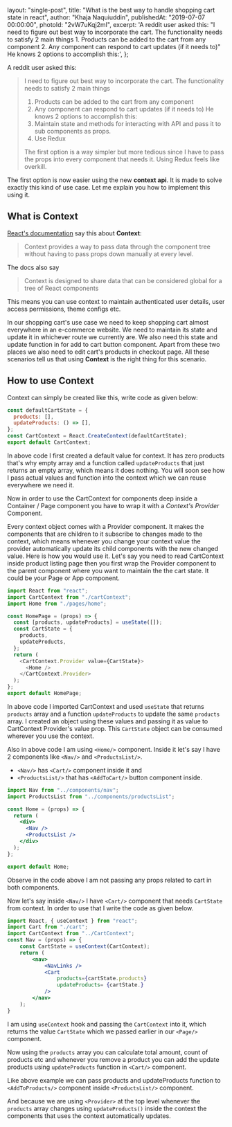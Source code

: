 
  layout: "single-post",
  title: "What is the best way to handle shopping cart state in react",
  author: "Khaja Naquiuddin",
  publishedAt: "2019-07-07 00:00:00",
  photoId: "2vW7uKqj2mI",
  excerpt:
    'A reddit user asked this: "I need to figure out best way to incorporate the cart. The functionality needs to satisfy 2 main things 1. Products can be added to the cart from any component 2. Any component can respond to cart updates (if it needs to)" He knows 2 options to accomplish this:',
};


A reddit user asked this:

> I need to figure out best way to incorporate the cart. The functionality needs
> to satisfy 2 main things
>
> 1. Products can be added to the cart from any component
> 2. Any component can respond to cart updates (if it needs to) He knows 2
>    options to accomplish this:
> 3. Maintain state and methods for interacting with API and pass it to sub
>    components as props.
> 4. Use Redux
>
> The first option is a way simpler but more tedious since I have to pass the
> props into every component that needs it. Using Redux feels like overkill.

The first option is now easier using the new **context api**. It is made to
solve exactly this kind of use case. Let me explain you how to implement this
using it.

## What is Context

[React's documentation](https://reactjs.org/docs/context.html) say this about
**Context**:

> Context provides a way to pass data through the component tree without having
> to pass props down manually at every level.

The docs also say

> Context is designed to share data that can be considered global for a tree of
> React components

This means you can use context to maintain authenticated user details, user
access permissions, theme configs etc.

In our shopping cart's use case we need to keep shopping cart almost everywhere
in an e-commerce website. We need to maintain its state and update it in
whichever route we currently are. We also need this state and update function in
for add to cart button component. Apart from these two places we also need to
edit cart's products in checkout page. All these scenarios tell us that using
**Context** is the right thing for this scenario.

## How to use Context

Context can simply be created like this, write code as given below:

```js
const defaultCartState = {
  products: [],
  updateProducts: () => [],
};
const CartContext = React.CreateContext(defaultCartState);
export default CartContext;
```

In above code I first created a default value for context. It has zero products
that's why empty array and a function called `updateProducts` that just returns
an empty array, which means it does nothing. You will soon see how I pass actual
values and function into the context which we can reuse everywhere we need it.

Now in order to use the CartContext for components deep inside a Container /
Page component you have to wrap it with a _Context's Provider_ Component.

Every context object comes with a Provider component. It makes the components
that are children to it subscribe to changes made to the context, which means
whenever you change your context value the provider automatically update its
child components with the new changed value. Here is how you would use it. Let's
say you need to read CartContext inside product listing page then you first wrap
the Provider component to the parent component where you want to maintain the
the cart state. It could be your Page or App component.

```js
import React from "react";
import CartContext from "./cartContext";
import Home from "./pages/home";

const HomePage = (props) => {
  const [products, updateProducts] = useState([]);
  const CartState = {
    products,
    updateProducts,
  };
  return (
    <CartContext.Provider value={CartState}>
      <Home />
    </CartContext.Provider>
  );
};
export default HomePage;
```

In above code I imported CartContext and used `useState` that returns `products`
array and a function `updateProducts` to update the same `products` array. I
created an object using these values and passing it as value to CartContext
Provider's value prop. This `CartState` object can be consumed wherever you use
the context.

Also in above code I am using `<Home/>` component. Inside it let's say I have 2
components like `<Nav/>` and `<ProductsList/>`.

- `<Nav/>` has `<Cart/>` component inside it and
- `<ProductsList/>` that has `<AddToCart/>` button component inside.

```jsx
import Nav from "../components/nav";
import ProductsList from "../components/productsList";

const Home = (props) => {
  return (
    <div>
      <Nav />
      <ProductsList />
    </div>
  );
};

export default Home;
```

Observe in the code above I am not passing any props related to cart in both
components.

Now let's say inside `<Nav/>` I have `<Cart/>` component that needs `CartState`
from context. In order to use that I write the code as given below.

```jsx
import React, { useContext } from "react";
import Cart from "./cart";
import CartContext from "../CartContext";
const Nav = (props) => {
    const CartState = useContext(CartContext);
    return (
        <nav>
            <NavLinks />
            <Cart
                products={cartState.products}
                updateProducts= {cartState.}
            />
        </nav>
    );
}
```

I am using `useContext` hook and passing the `CartContext` into it, which
returns the value `CartState` which we passed earlier in our `<Page/>`
component.

Now using the `products` array you can calculate total amount, count of products
etc and whenever you remove a product you can add the update products using
`updateProducts` function in `<Cart/>` component.

Like above example we can pass products and updateProducts function to
`<AddToProducts/>` component inside `<ProductsList/>` component.

And because we are using `<Provider>` at the top level whenever the `products`
array changes using `updateProducts()` inside the context the components that
uses the context automatically updates.
